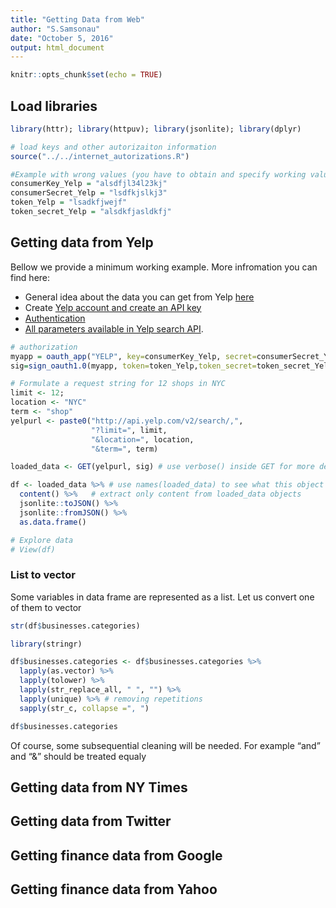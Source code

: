 ```yaml
---
title: "Getting Data from Web"
author: "S.Samsonau"
date: "October 5, 2016"
output: html_document
---
```


```r
knitr::opts_chunk$set(echo = TRUE)
```

## Load libraries
```r
library(httr); library(httpuv); library(jsonlite); library(dplyr)
```


```r
# load keys and other autorizaiton information
source("../../internet_autorizations.R")
```

```r
#Example with wrong values (you have to obtain and specify working values)
consumerKey_Yelp = "alsdfjl34l23kj"
consumerSecret_Yelp = "lsdfkjslkj3"
token_Yelp = "lsadkfjwejf"
token_secret_Yelp = "alsdkfjasldkfj"
```

## Getting data from Yelp

Bellow we provide a minimum working example. More infromation you can find here:

* General idea about the data you can get from Yelp [here](https://www.yelp.com/developers/documentation/v2/overview)
* Create [Yelp account and create an API key](https://www.yelp.com/developers/api_console)
* [Authentication](https://www.yelp.com/developers/documentation/v2/authentication)
* [All parameters available in Yelp search API](https://www.yelp.com/developers/documentation/v2/search_api).  

```r
# authorization
myapp = oauth_app("YELP", key=consumerKey_Yelp, secret=consumerSecret_Yelp)
sig=sign_oauth1.0(myapp, token=token_Yelp,token_secret=token_secret_Yelp)

# Formulate a request string for 12 shops in NYC
limit <- 12;
location <- "NYC"
term <- "shop"
yelpurl <- paste0("http://api.yelp.com/v2/search/,",
                  "?limit=", limit, 
                  "&location=", location,
                  "&term=", term)

loaded_data <- GET(yelpurl, sig) # use verbose() inside GET for more details

df <- loaded_data %>% # use names(loaded_data) to see what this object contains
  content() %>%   # extract only content from loaded_data objects
  jsonlite::toJSON() %>%  
  jsonlite::fromJSON() %>%
  as.data.frame()

# Explore data
# View(df)
```

### List to vector

Some variables in data frame are represented as a list. Let us convert one of them to vector

```r
str(df$businesses.categories)

library(stringr)

df$businesses.categories <- df$businesses.categories %>%
  lapply(as.vector) %>%
  lapply(tolower) %>%
  lapply(str_replace_all, " ", "") %>%
  lapply(unique) %>% # removing repetitions
  sapply(str_c, collapse =", ")

df$businesses.categories
```

Of course, some subsequential cleaning will be needed. For example "and" and "&" should be treated equaly

## Getting data from NY Times

## Getting data from Twitter

## Getting finance data from Google

## Getting finance data from Yahoo